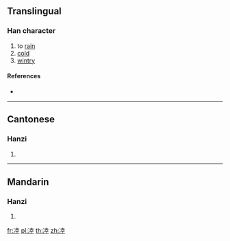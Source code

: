 {{character info/new}}
==Translingual==

===Han character===
{{Han char|rn=15|rad=冫|as=08|sn=10|four=|canj=IMGCG|ids=⿰冫坴}}

# to [[rain]]
# [[cold]]
# [[wintry]]

====References====
* {{Han ref|kx=0132.340|hdz=10298.020|uh=34D0|ud=13520}}

----

==Cantonese==

===Hanzi===
{{yue-hanzi|jyut=[[luk6]]|y=luk6}}

# {{defn|lang=yue|sort=冫08}}

----

==Mandarin==

===Hanzi===
{{cmn-hanzi|pin=[[lù]] ([[lu4]])|wg=lu<sup>4</sup>}}

# {{defn|lang=cmn|sort=冫08}}

[[fr:㓐]]
[[pl:㓐]]
[[th:㓐]]
[[zh:㓐]]